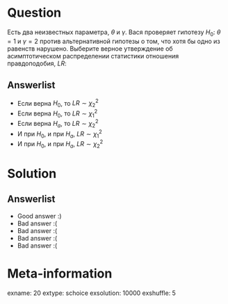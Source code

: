 Question
========
Есть два неизвестных параметра, $\theta$ и $\gamma$. Вася проверяет гипотезу $H_0$: $\theta = 1$ и $\gamma = 2$ против альтернативной гипотезы о том, что хотя бы одно из равенств нарушено. Выберите верное утверждение об асимптотическом распределении статистики отношения правдоподобия, $LR$:



Answerlist
----------
*  Если верна $H_0$, то $LR \sim \chi_2^2$
*  Если верна $H_0$, то $LR \sim \chi_1^2$
*  Если верна $H_a$, то $LR \sim \chi_2^2$
*  И при $H_0$, и при $H_a$, $LR \sim \chi_1^2$
*  И при $H_0$, и при $H_a$, $LR \sim \chi_2^2$

Solution
========

Answerlist
----------
*  Good answer :)
*  Bad answer :(
*  Bad answer :(
*  Bad answer :(
*  Bad answer :(

Meta-information
================
exname: 20
extype: schoice
exsolution: 10000
exshuffle: 5
